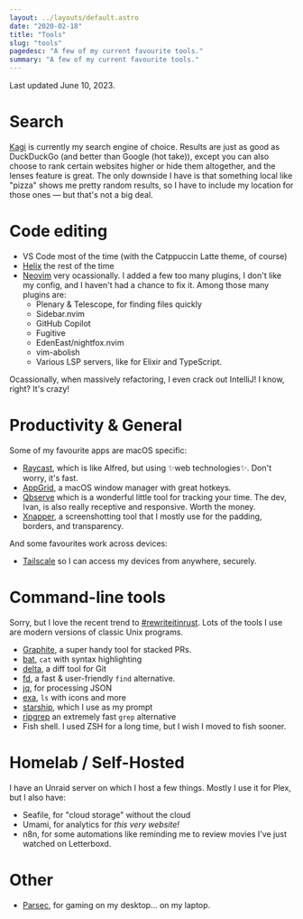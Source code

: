 ```yaml
---
layout: ../layouts/default.astro
date: "2020-02-18"
title: "Tools"
slug: "tools"
pagedesc: "A few of my current favourite tools."
summary: "A few of my current favourite tools."
---
```


Last updated June 10, 2023.

# Search

[Kagi](https://kagi.com/) is currently my search engine of choice.
Results are just as good as DuckDuckGo (and better than Google (hot take)), except you can also choose to rank certain websites higher or hide them altogether, and the lenses feature is great.
The only downside I have is that something local like "pizza" shows me pretty random results, so I have to include my location for those ones — but that's not a big deal.

# Code editing

- VS Code most of the time (with the Catppuccin Latte theme, of course)
- [Helix](https://helix-editor.com/) the rest of the time
- [Neovim](https://neovim.io/) very ocassionally. I added a few too many plugins, I don't like my config, and I haven't had a chance to fix it. Among those many plugins are:
  - Plenary & Telescope, for finding files quickly
  - Sidebar.nvim
  - GitHub Copilot
  - Fugitive
  - EdenEast/nightfox.nvim
  - vim-abolish
  - Various LSP servers, like for Elixir and TypeScript.

Ocassionally, when massively refactoring, I even crack out IntelliJ!
I know, right?
It's crazy!

# Productivity & General

Some of my favourite apps are macOS specific:

- [Raycast](https://www.raycast.com/), which is like Alfred, but using ✨web technologies✨. Don't worry, it's fast.
- [AppGrid](https://github.com/mjolnirapp/AppGrid), a macOS window manager with great hotkeys.
- [Qbserve](https://qotoqot.com/qbserve/) which is a wonderful little tool for tracking your time. The dev, Ivan, is also really receptive and responsive. Worth the money.
- [Xnapper](https://xnapper.com/), a screenshotting tool that I mostly use
  for the padding, borders, and transparency.

And some favourites work across devices:

- [Tailscale](https://tailscale.com/) so I can access my devices from anywhere, securely.

# Command-line tools

Sorry, but I love the recent trend to [#rewriteitinrust](https://github.com/learnbyexample/awesome-rewrite-it-in-rust).
Lots of the tools I use are modern versions of classic Unix programs.

- [Graphite](https://graphite.dev/), a super handy tool for stacked PRs.
- [bat](https://github.com/sharkdp/bat), `cat` with syntax highlighting
- [delta](https://github.com/dandavison/delta), a diff tool for Git
- [fd](https://github.com/sharkdp/fd), a fast & user-friendly `find` alternative.
- [jq](https://github.com/stedolan/jq), for processing JSON
- [exa](https://github.com/ogham/exa), `ls` with icons and more
- [starship](https://github.com/starship/starship), which I use as my prompt
- [ripgrep](https://github.com/BurntSushi/ripgrep) an extremely fast `grep` alternative
- Fish shell. I used ZSH for a long time, but I wish I moved to fish sooner.

# Homelab / Self-Hosted

I have an Unraid server on which I host a few things. Mostly I use it for Plex, but I also have:

- Seafile, for "cloud storage" without the cloud
- Umami, for analytics for _this very website!_
- n8n, for some automations like reminding me to review movies I've just watched on Letterboxd.

# Other

- [Parsec](https://parsec.app/), for gaming on my desktop... on my laptop.
